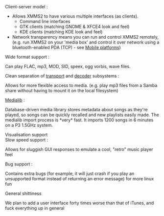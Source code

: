;Client-server model :

* Allows XMMS2 to have various multiple interfaces (as clients).
** Command line interfaces
** GTK clients (matching GNOME & XFCE4 look and feel)
** KDE clients (matching KDE look and feel)
* Network transparency means you can run and control XMMS2 remotely, (e.g. run XMMS2 on your 'media box' and control it over network using a bluetooth-enabled PDA (TCP) - see [[Mobile platforms]])

;Wide format support :
Can play FLAC, mp3, MOD, SID, speex, ogg vorbis, wave files.
;Clean separation of [[Component:Transport | transport]] and [[Component:Decoder | decoder]] subsystems :
Allows for more flexible access to media. (e.g. play mp3 files from a Samba share without having to mount it on the local filesystem)
;[[The Medialib | Medialib]] :
Database-driven media library stores metadata about songs as they're played, so songs can be quickly recalled and new playlists easily made. The medialib import process is *very* fast. It imports 1200 songs in 6 minutes on a P3 1.5GHz system.
;Visualisation support
;Slow speed support :
Allows for sluggish GUI responses to emulate a cool, "retro" music player feel
;Bug support :
Contains extra bugs (for example, it will just crash if you play an unsupported format instead of returning an error message) for more linux fun
;General shittiness
We plan to add a user interface forty times worse than that of iTunes, and fuck everything up in general
{{ed|FeatureList|feature list}}